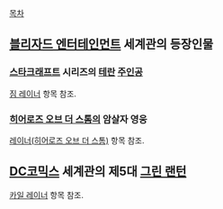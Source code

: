 [[목차]]

== [[블리자드 엔터테인먼트]] 세계관의 등장인물 ==
=== [[스타크래프트]] 시리즈의 [[테란]] [[주인공]] ===
[[짐 레이너]] 항목 참조.

=== [[히어로즈 오브 더 스톰]]의 암살자 영웅 ===
[[레이너(히어로즈 오브 더 스톰)]] 항목 참조.

== [[DC코믹스]] 세계관의 제5대 [[그린 랜턴]] ==
[[카일 레이너]] 항목 참조.
